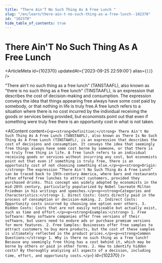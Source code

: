 ```yaml
---
title: "There Ain'T No Such Thing As A Free Lunch "
slug: "/en/learn/there-ain-t-no-such-thing-as-a-free-lunch--102370"
id: "102370"
hide_table_of_contents: true
---
```



# There Ain'T No Such Thing As A Free Lunch 

<ArticleMeta id={102370} updatedAt={'2023-09-25 22:59:00'} alias={`[]`} />
<div className='border-solid border-b border-t-0 my-4 border-[var(--ifm-color-gray-300)]' />

"There ain't no such thing as a free lunch" (TANSTAAFL), also known as "there is no such thing as a free lunch" (TINSTAAFL), is an expression that describes the cost of decision-making and consumption. The expression conveys the idea that things appearing free always have some cost paid by somebody, or that nothing in life is truly free.A free lunch refers to a situation where there is no cost incurred by the individual receiving the goods or services being provided, but economists point out that even if something were truly free there is an opportunity cost in what is not taken.

<AIContent content={`<p><strong>Definition:</strong> There Ain't No Such Thing As A Free Lunch (TANSTAAFL), also known as There Is No Such Thing As A Free Lunch (TINSTAAFL), is an expression that describes the cost of decisions and consumption. It conveys the idea that seemingly free things always have some cost borne by someone, or that there is no truly free thing in life. A free lunch refers to an individual receiving goods or services without incurring any cost, but economists point out that even if something is truly free, there is an opportunity cost of not choosing something else.</p><p><strong>Origin:</strong> The expression “There Ain't No Such Thing As A Free Lunch” can be traced back to 19th-century America, where bars and restaurants often offered free lunches to attract customers, provided they purchased drinks. This concept was widely adopted by economists in the mid-20th century, particularly popularized by Nobel laureate Milton Friedman in his writings and speeches.</p><p><strong>Categories and Characteristics:</strong> 1. Direct Costs: Costs directly paid in the process of consumption or decision-making. 2. Indirect Costs: Opportunity costs incurred by choosing one option over others. 3. Hidden Costs: Costs that are not easily noticeable but actually exist, such as time and effort.</p><p><strong>Examples:</strong> 1. Free Software: Many software companies offer free versions of their software, but users need to endure ads or purchase premium versions for more features. 2. Free Samples: Businesses offer free samples to attract customers to buy more products, but the cost of these samples is ultimately reflected in the product prices.</p><p><strong>Common Questions:</strong> 1. Why is there no such thing as a free lunch? Because any seemingly free thing has a cost behind it, which may be borne by others or paid in other forms. 2. How to identify hidden costs? By thoroughly analyzing all aspects of a decision, including time, effort, and opportunity costs.</p>`} id={102370} />
